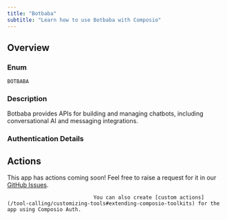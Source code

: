 ```yaml
---
title: "Botbaba"
subtitle: "Learn how to use Botbaba with Composio"
---
```



## Overview

### Enum
`BOTBABA`

### Description
Botbaba provides APIs for building and managing chatbots, including
    conversational AI and messaging integrations.

### Authentication Details

<Accordion title="API_KEY">
<ParamField path="api_key" type="string" required={true}>
</ParamField>

</Accordion>


## Actions

This app has actions coming soon! Feel free to raise a request for it in our [GitHub Issues](https://github.com/ComposioHQ/composio/issues).
                                
                                You can also create [custom actions](/tool-calling/customizing-tools#extending-composio-toolkits) for the app using Composio Auth.